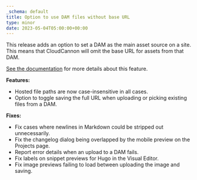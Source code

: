 ```yaml
---
_schema: default
title: Option to use DAM files without base URL
type: minor
date: 2023-05-04T05:00:00+00:00
---
```

This release adds an option to set a DAM as the main asset source on a site. This means that CloudCannon will omit the base URL for assets from that DAM.

[See the documentation](/documentation/articles/managing-your-main-asset-source/) for more details about this feature.

**Features:**

* Hosted file paths are now case-insensitive in all cases.
* Option to toggle saving the full URL when uploading or picking existing files from a DAM.

**Fixes:**

* Fix cases where newlines in Markdown could be stripped out unnecessarily.
* Fix the changelog dialog being overlapped by the mobile preview on the Projects page.
* Report error details when an upload to a DAM fails.
* Fix labels on snippet previews for Hugo in the Visual Editor.
* Fix image previews failing to load between uploading the image and saving.